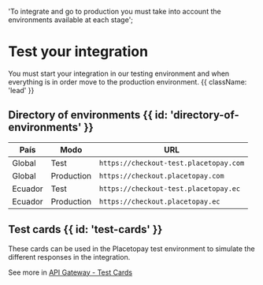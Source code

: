   'To integrate and go to production you must take into account the environments available at each stage';
  
# Test your integration

You must start your integration in our testing environment and when everything is in order move to the production environment. {{ className: 'lead' }}

## Directory of environments {{ id: 'directory-of-environments' }}

| País    | Modo       | URL                                    |
|---------|------------|----------------------------------------|
| Global  | Test       | `https://checkout-test.placetopay.com` |
| Global  | Production | `https://checkout.placetopay.com`      |
| Ecuador | Test       | `https://checkout-test.placetopay.ec`  |
| Ecuador | Production | `https://checkout.placetopay.ec`       |

## Test cards {{ id: 'test-cards' }}

These cards can be used in the Placetopay test environment to simulate the different responses in the integration.

See more in [API Gateway - Test Cards](https://placetopay-api.stoplight.io/docs/api-services-docs/ZG9jOjIxNjA0MDM3-numeros-de-tarjeta-de-pruebas)
